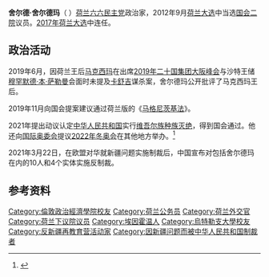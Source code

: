 '''舍尔德·舍尔德玛'''（{{lang-nl|Sjoerd Wiemer Sjoerdsma}}  {{bd|1981年|7月10日||}}）[[荷兰|荷兰]][[六六民主党|六六民主党]]政治家，2012年9月[[2012年荷兰大选|荷兰大选]]中当选[[国会二院|国会二院]]议员。[[2017年荷兰大选|2017年荷兰大选]]中连任。

==政治活动==
2019年6月，因荷兰王后[[马克西玛_(荷兰王后)|马克西玛]]在出席[[2019年二十国集团大阪峰会|2019年二十国集团大阪峰会]]与沙特王储[[穆罕默德·本·萨勒曼|穆罕默德·本·萨勒曼]]会面时未提及[[卡舒吉|卡舒吉]]谋杀案，舍尔德玛公开批评了马克西玛王后。

2019年11月向国会提案建议通过荷兰版的《[[马格尼茨基法|马格尼茨基法]]》。

2021年提出动议认定[[中华人民共和国|中华人民共和国]]实行[[维吾尔族种族灭绝|维吾尔族种族灭绝]]，得到国会通过。他还向[[国际奥委会|国际奥委会]]提议[[2022年冬奥会|2022年冬奥会]]在其他地方举办。<ref>{{cite news |author1=Toby Sterling |author2=Bart Meijer |title=Dutch parliament: China's treatment of Uighurs is genocide |url=https://www.reuters.com/article/us-netherlands-china-uighurs-idUSKBN2AP2CI |accessdate=2021-02-26 |agency=路透社 |date=2021-02-26}}</ref>

2021年3月22日，在欧盟对华就新疆问题实施制裁后，中国宣布对包括舍尔德玛在内的10人和4个实体实施反制裁。

==参考资料==
{{reflist}}

[[Category:倫敦政治經濟學院校友|Category:倫敦政治經濟學院校友]]
[[Category:荷兰公务员|Category:荷兰公务员]]
[[Category:荷兰外交官|Category:荷兰外交官]]
[[Category:荷兰下议院议员|Category:荷兰下议院议员]]
[[Category:埃因霍温人|Category:埃因霍温人]]
[[Category:烏特勒支大學校友|Category:烏特勒支大學校友]]
[[Category:反新疆再教育营活动家|Category:反新疆再教育营活动家]]
[[Category:因新疆问题而被中华人民共和国制裁者|Category:因新疆问题而被中华人民共和国制裁者]]